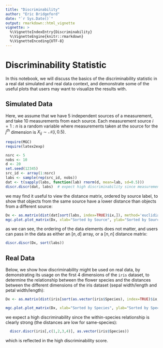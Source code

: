 ```yaml
---
title: "Discriminability"
author: "Eric Bridgeford"
date: "`r Sys.Date()`"
output: rmarkdown::html_vignette
vignette: >
  %\VignetteIndexEntry{Discriminability}
  %\VignetteEngine{knitr::rmarkdown}
  %\VignetteEncoding{UTF-8}
---
```


# Discriminability Statistic

In this notebook, we will discuss the basics of the discriminability statistic in a real dat simulated and real data context, and demonstrate some of the useful plots that users may want to visualize the results with.

## Simulated Data

Here, we assume that we have 5 independent sources of a measurement, and take 10 measurements from each source. Each measurement source $i = 1:n$ is a random variable where measurements taken at the source for the $j^{th}$ dimension is $X_{ij} \sim \mathcal{N}(i, 0.5)$.

```r
require(MGC)
require(latex2exp)

nsrc <- 5
nobs <- 10
d <- 20
set.seed(12345)
src_id <- array(1:nsrc)
labs <- sample(rep(src_id, nobs))
dat <- t(sapply(labs, function(lab) rnorm(d, mean=lab, sd=0.5)))
discr.discr(dat, labs)  # expect high discriminability since measurements taken at a source have the same mean and sd of only 0.5
```

we may find it useful to view the distance matrix, ordered by source label, to show that objects from the same source have a lower distance than objects from a different source:

```R
Dx <- as.matrix(dist(dat[sort(labs, index=TRUE)$ix,]), method='euclidian')
mgc.plot.plot_matrix(Dx, xlab="Sorted by Source", ylab="Sorted by Source", title="Distance Matrix for Simulated Data", legend.name="dist(x, y)")
```

as we can see, the ordering of the data elements does not matter, and users can pass in the data as either an $[n, d]$ array, or a $[n, n]$ distance matrix:

```r
discr.discr(Dx, sort(labs))
```
## Real Data

Below, we show how discriminability might be used on real data, by demonstrating its usage on the first $4$ dimensions of the `iris` dataset, to determine the relationship between the flower species and the distances between the different dimensions of the iris dataset (sepal width/length and petal width/length):

```r
Dx <- as.matrix(dist(iris[sort(as.vector(iris$Species), index=TRUE)$ix,c(1,2,3,4)]))

mgc.plot.plot_matrix(Dx, xlab="Sorted by Species", ylab="Sorted by Species", title="Distance Matrix for Iris Dataset", legend.name=TeX("$dist(x, y)$"))
```

we expect a high discriminability since the within-species relationship is clearly strong (the distances are low for same-species):

```r
  discr.discr(iris[,c(1,2,3,4)], as.vector(iris$Species))
```

which is reflected in the high discriminability score.
